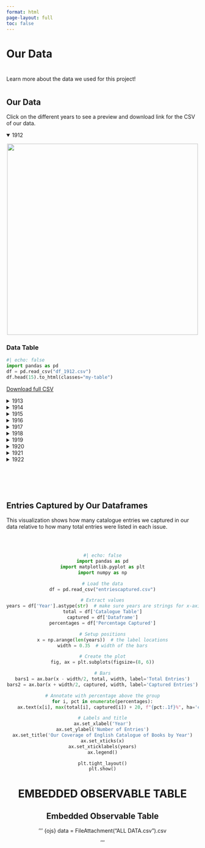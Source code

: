```yaml
---
format: html
page-layout: full
toc: false
---
```


<h1 class="page-top">Our Data</h1>

<div style="margin-top: 40px;"></div>

Learn more about the data we used for this project!

<div style="margin-top: 40px;"></div>

## Our Data

Click on the different years to see a preview and download link for the CSV of our data.

<details open>
<summary>1912</summary>

<p style="text-align: center;">
  <img src="1912_english_catalogue_cover.jpeg" width="500px">
</p>

<h3>Data Table</h3>

```python
#| echo: false
import pandas as pd
df = pd.read_csv("df_1912.csv")
df.head(15).to_html(classes="my-table")

```
<a href="df_1912.csv" download>Download full CSV</a>

</details> 


<details>
<summary>1913</summary>

<p style="text-align: center;">
  <img src="1913_english_catalogue_cover.jpeg" width="500px">
</p>

<h3>Data Table</h3>

```python
#| echo: false
import pandas as pd
df = pd.read_csv("df_1913.csv")
df.head(15).to_html(classes="my-table")

```
<a href="df_1913.csv" download>Download full CSV</a>

</details> 


<details>
<summary>1914</summary>

<p style="text-align: center;">
  <img src="1914_english_catalogue_cover.jpeg" width="500px">
</p>

<h3>Data Table</h3>

```python
#| echo: false
import pandas as pd
df = pd.read_csv("df_1914.csv")
df.head(15).to_html(classes="my-table")

```
<a href="df_1914.csv" download>Download full CSV</a>

</details> 


<details>
<summary>1915</summary>

<p style="text-align: center;">
  <img src="1915_english_catalogue_cover.jpeg" width="500px">
</p>

<h3>Data Table</h3>

```python
#| echo: false
import pandas as pd
df = pd.read_csv("df_1915.csv")
df.head(15).to_html(classes="my-table")

```
<a href="df_1915.csv" download>Download full CSV</a>

</details> 

<details>
<summary>1916</summary>

<p style="text-align: center;">
  <img src="1916_english_catalogue_cover.jpeg" width="500px">
</p>

<h3>Data Table</h3>

```python
#| echo: false
import pandas as pd
df = pd.read_csv("df_1916.csv")
df.head(15).to_html(classes="my-table")

```
<a href="df_1916.csv" download>Download full CSV</a>

</details> 


<details>
<summary>1917</summary>

<p style="text-align: center;">
  <img src="1917_english_catalogue_cover.jpeg" width="500px">
</p>

<h3>Data Table</h3>

```python
#| echo: false
import pandas as pd
df = pd.read_csv("df_1917.csv")
df.head(15).to_html(classes="my-table")

```
<a href="df_1917.csv" download>Download full CSV</a>

</details> 


<details>
<summary>1918</summary>

<p style="text-align: center;">
  <img src="1918_english_catalogue_cover.jpeg" width="500px">
</p>

<h3>Data Table</h3>

```python
#| echo: false
import pandas as pd
df = pd.read_csv("df_1918.csv")
df.head(15).to_html(classes="my-table")

```
<a href="df_1918.csv" download>Download full CSV</a>

</details> 


<details>
<summary>1919</summary>

<p style="text-align: center;">
  <img src="1919_english_catalogue_cover.jpeg" width="500px">
</p>

<h3>Data Table</h3>

```python
#| echo: false
import pandas as pd
df = pd.read_csv("df_1919.csv")
df.head(15).to_html(classes="my-table")

```
<a href="df_1919.csv" download>Download full CSV</a>

</details> 


<details>
<summary>1920</summary>

<p style="text-align: center;">
  <img src="1920_english_catalogue_cover.jpeg" width="500px">
</p>

<h3>Data Table</h3>

```python
#| echo: false
import pandas as pd
df = pd.read_csv("df_1920.csv")
df.head(15).to_html(classes="my-table")

```
<a href="df_1920.csv" download>Download full CSV</a>

</details> 


<details>
<summary>1921</summary>

<p style="text-align: center;">
  <img src="1921_english_catalogue_cover.jpeg" width="500px">
</p>

<h3>Data Table</h3>

```python
#| echo: false
import pandas as pd
df = pd.read_csv("df_1921.csv")
df.head(15).to_html(classes="my-table")

```
<a href="df_1921.csv" download>Download full CSV</a>

</details> 


<details>
<summary>1922</summary>

<p style="text-align: center;">
  <img src="1922_english_catalogue_cover.jpeg" width="500px">
</p>

<h3>Data Table</h3>

```python
#| echo: false
import pandas as pd
df = pd.read_csv("df_1922.csv")
df.head(15).to_html(classes="my-table")

```
<a href="df_1922.csv" download>Download full CSV</a>

</details> 


<div style="margin-top: 100px;"></div>

## Entries Captured by Our Dataframes

This visualization shows how many catalogue entries we captured in our data relative to how many total entries were listed in each issue.

<div style="margin-top: 60px;"></div>

<div style="text-align: center;">

```python

#| echo: false
import pandas as pd
import matplotlib.pyplot as plt
import numpy as np

# Load the data
df = pd.read_csv("entriescaptured.csv")

# Extract values
years = df['Year'].astype(str)  # make sure years are strings for x-axis
total = df['Catalogue Table']
captured = df['Dataframe']
percentages = df['Percentage Captured']

# Setup positions
x = np.arange(len(years))  # the label locations
width = 0.35  # width of the bars

# Create the plot
fig, ax = plt.subplots(figsize=(8, 6))

# Bars
bars1 = ax.bar(x - width/2, total, width, label='Total Entries')
bars2 = ax.bar(x + width/2, captured, width, label='Captured Entries')

# Annotate with percentage above the group
for i, pct in enumerate(percentages):
    ax.text(x[i], max(total[i], captured[i]) + 20, f"{pct:.1f}%", ha='center', va='bottom', fontsize=10, fontweight='bold')

# Labels and title
ax.set_xlabel('Year')
ax.set_ylabel('Number of Entries')
ax.set_title('Our Coverage of English Catalogue of Books by Year')
ax.set_xticks(x)
ax.set_xticklabels(years)
ax.legend()

plt.tight_layout()
plt.show()

```


# EMBEDDED OBSERVABLE TABLE

<h2>Embedded Observable Table</h2>

''' {ojs}
data = FileAttachment("ALL DATA.csv").csv


'''









</div>

